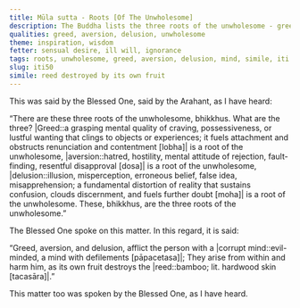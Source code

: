 ```yaml
---
title: Mūla sutta - Roots [Of The Unwholesome]
description: The Buddha lists the three roots of the unwholesome - greed, aversion, and delusion, and explain their effect on the mind with a simile.
qualities: greed, aversion, delusion, unwholesome
theme: inspiration, wisdom
fetter: sensual desire, ill will, ignorance
tags: roots, unwholesome, greed, aversion, delusion, mind, simile, iti
slug: iti50
simile: reed destroyed by its own fruit
---
```


This was said by the Blessed One, said by the Arahant, as I have heard:

“There are these three roots of the unwholesome, bhikkhus. What are the three? |Greed::a grasping mental quality of craving, possessiveness, or lustful wanting that clings to objects or experiences; it fuels attachment and obstructs renunciation and contentment [lobha]| is a root of the unwholesome, |aversion::hatred, hostility, mental attitude of rejection, fault-finding, resentful disapproval [dosa]| is a root of the unwholesome, |delusion::illusion, misperception, erroneous belief, false idea, misapprehension; a fundamental distortion of reality that sustains confusion, clouds discernment, and fuels further doubt [moha]| is a root of the unwholesome. These, bhikkhus, are the three roots of the unwholesome.”

The Blessed One spoke on this matter. In this regard, it is said:

“Greed, aversion, and delusion,
afflict the person with a |corrupt mind::evil-minded, a mind with defilements [pāpacetasa]|;
They arise from within and harm him,
as its own fruit destroys the |reed::bamboo; lit. hardwood skin [tacasāra]|.”

This matter too was spoken by the Blessed One, as I have heard.